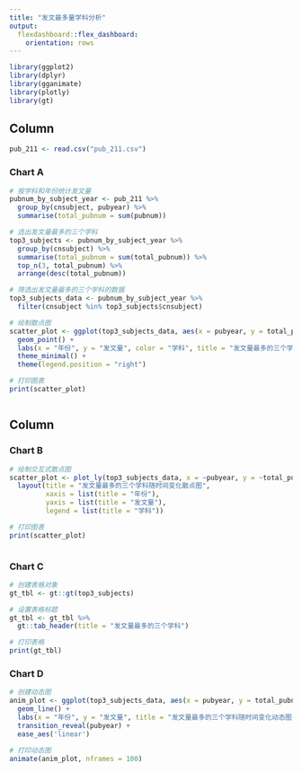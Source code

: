 ---
title: "发文最多量学科分析"
output: 
  flexdashboard::flex_dashboard:
    orientation: rows
---

```{r setup, include=FALSE}
library(ggplot2)
library(dplyr)
library(gganimate)
library(plotly)
library(gt)


```

Column {data-width=650}
-----------------------------------------------------------------------

```{r}
pub_211 <- read.csv("pub_211.csv")


```


### Chart A

```{r}
# 按学科和年份统计发文量
pubnum_by_subject_year <- pub_211 %>%
  group_by(cnsubject, pubyear) %>%
  summarise(total_pubnum = sum(pubnum))

# 选出发文量最多的三个学科
top3_subjects <- pubnum_by_subject_year %>%
  group_by(cnsubject) %>%
  summarise(total_pubnum = sum(total_pubnum)) %>%
  top_n(3, total_pubnum) %>%
  arrange(desc(total_pubnum))

# 筛选出发文量最多的三个学科的数据
top3_subjects_data <- pubnum_by_subject_year %>%
  filter(cnsubject %in% top3_subjects$cnsubject)

# 绘制散点图
scatter_plot <- ggplot(top3_subjects_data, aes(x = pubyear, y = total_pubnum, color = cnsubject)) +
  geom_point() +
  labs(x = "年份", y = "发文量", color = "学科", title = "发文量最多的三个学科随时间变化散点图") +
  theme_minimal() +
  theme(legend.position = "right")

# 打印图表
print(scatter_plot)



```

Column {data-width=350}
-----------------------------------------------------------------------

### Chart B

```{r}
# 绘制交互式散点图
scatter_plot <- plot_ly(top3_subjects_data, x = ~pubyear, y = ~total_pubnum, color = ~cnsubject, type = 'scatter', mode = 'markers') %>%
  layout(title = "发文量最多的三个学科随时间变化散点图",
         xaxis = list(title = "年份"),
         yaxis = list(title = "发文量"),
         legend = list(title = "学科"))

# 打印图表
print(scatter_plot)



```

### Chart C

```{r}
# 创建表格对象
gt_tbl <- gt::gt(top3_subjects)

# 设置表格标题
gt_tbl <- gt_tbl %>%
  gt::tab_header(title = "发文量最多的三个学科")

# 打印表格
print(gt_tbl)


```
### Chart D

```{r}
# 创建动态图
anim_plot <- ggplot(top3_subjects_data, aes(x = pubyear, y = total_pubnum, color = cnsubject)) +
  geom_line() +
  labs(x = "年份", y = "发文量", title = "发文量最多的三个学科随时间变化动态图") +
  transition_reveal(pubyear) +
  ease_aes('linear')

# 打印动态图
animate(anim_plot, nframes = 100)


```





